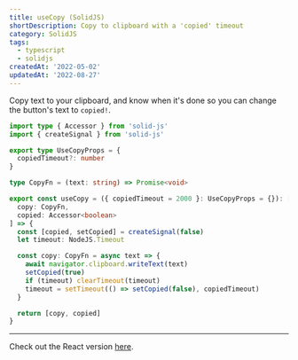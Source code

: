 ```yaml
---
title: useCopy (SolidJS)
shortDescription: Copy to clipboard with a 'copied' timeout
category: SolidJS
tags:
  - typescript
  - solidjs
createdAt: '2022-05-02'
updatedAt: '2022-08-27'
---
```


Copy text to your clipboard, and know when it's done so you can change the
button's text to `copied!`.

```typescript
import type { Accessor } from 'solid-js'
import { createSignal } from 'solid-js'

export type UseCopyProps = {
  copiedTimeout?: number
}

type CopyFn = (text: string) => Promise<void>

export const useCopy = ({ copiedTimeout = 2000 }: UseCopyProps = {}): [
  copy: CopyFn,
  copied: Accessor<boolean>
] => {
  const [copied, setCopied] = createSignal(false)
  let timeout: NodeJS.Timeout

  const copy: CopyFn = async text => {
    await navigator.clipboard.writeText(text)
    setCopied(true)
    if (timeout) clearTimeout(timeout)
    timeout = setTimeout(() => setCopied(false), copiedTimeout)
  }

  return [copy, copied]
}
```

---

Check out the React version [here](/snippets/use-copy-react).
